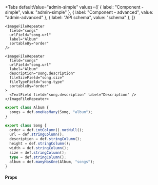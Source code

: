 
<Tabs
  defaultValue="admin-simple"
  values={[
    { label: "Component - simple", value: "admin-simple" },
    { label: "Component - advanced", value: "admin-advanced" },
    { label: "API schema", value: "schema" },
  ]}
>
  <TabItem value="admin-simple">

```tsx
<ImageFileRepeater
  field="songs"
  urlField="song.url"
  label="Album"
  sortableBy="order"
/>
```

  </TabItem>

  <TabItem value="admin-advanced">

```tsx
<ImageFileRepeater
  field="songs"
  urlField="song.url"
  label="Album"
  description="song.description"
  fileSizeField="song.size"
  fileTypeField="song.type"
  sortableBy="order"
>
  <TextField field="song.description" label="Description" />
</ImageFileRepeater>
```

  </TabItem>

  <TabItem value="schema">

```ts
export class Album {
  songs = def.oneHasMany(Song, "album");
}

export class Song {
  order = def.intColumn().notNull();
  url = def.stringColumn();
  description = def.stringColumn();
  height = def.stringColumn();
  width = def.stringColumn();
  size = def.stringColumn();
  type = def.stringColumn();
  album = def.manyHasOne(Album, "songs");
}
```

  </TabItem>
</Tabs>

#### Props

<PropsTable>
  <SharedProps.field required />
  <SharedProps.urlField required />
  <SharedProps.label required />
  <SharedProps.sortableBy />
  <SharedProps.orderBy />
  <SharedProps.description />
  <SharedProps.fileNameField />
  <SharedProps.fileSizeField />
  <SharedProps.fileTypeField />
  <SharedProps.heightField />
  <SharedProps.widthField />
  <SharedProps.enableAddingNew />
  <SharedProps.acceptFile />
  <SharedProps.acceptMimeTypes />
</PropsTable>
